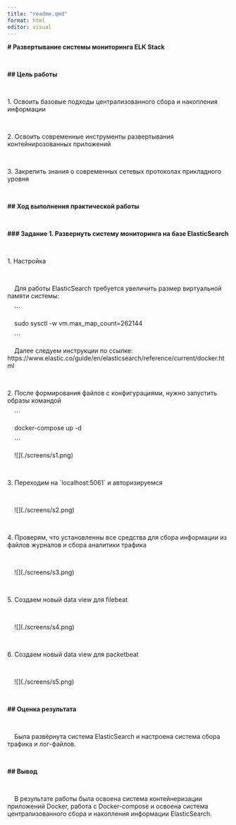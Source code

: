 ---
title: "readme.qmd"
format: html
editor: visual
---

**\# Развертывание системы мониторинга ELK Stack**

\

**\## Цель работы**

\

1\. Освоить базовые подходы централизованного сбора и накопления информации

\

2\. Освоить современные инструменты развертывания контейнирозованных приложений

\

3\. Закрепить знания о современных сетевых протоколах прикладного уровня

\

**\## Ход выполнения практической работы**

\

**\### Задание 1. Развернуть систему мониторинга на базе ElasticSearch**

\

1\. Настройка

\

    Для работы ElasticSearch требуется увеличить размер виртуальной памяти системы:

    \`\`\`

    sudo sysctl -w vm.max_map_count=262144

    \`\`\`

    Далее следуем инструкции по ссылке: https://www.elastic.co/guide/en/elasticsearch/reference/current/docker.html

\

2\. После формирования файлов с конфигурациями, нужно запустить образы командой

    \`\`\`

    docker-compose up -d

    \`\`\`

    !\[\](./screens/s1.png)

\

3\. Переходим на \`localhost:5061\` и авторизируемся

\

    !\[\](./screens/s2.png)

\

4\. Проверям, что установленны все средства для сбора информации из файлов журналов и сбора аналитики трафика

\

    !\[\](./screens/s3.png)

\

5\. Создаем новый data view для filebeat

\

    !\[\](./screens/s4.png)

\

6\. Создаем новый data view для packetbeat

\

    !\[\](./screens/s5.png)

\

**\## Оценка результата**

\

    Была развёрнута система ElasticSearch и настроена система сбора трафика и лог-файлов.

\

**\## Вывод**

\

    В результате работы была освоена система контейнеризации приложений Docker, работа с Docker-compose и освоена система централизованного сбора и накопления информации ElasticSearch.
